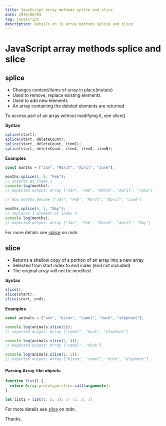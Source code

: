 ```yaml
---
title: JavaScript array methods splice and slice
date: 2019/06/03
tag: javascript
description: Details on js array methods splice and slice
---
```


# JavaScript array methods splice and slice

## splice

- Changes content/items of array in place(mutate)
- Used to remove, replace existing elements
- Used to add new elements
- An array containing the deleted elements are returned

To access part of an array without modifying it, see slice().

**Syntax**

```js
splice(start);
splice(start, deleteCount);
splice(start, deleteCount, item1);
splice(start, deleteCount, item1, item2, itemN);
```

**Examples**

```js
const months = ["Jan", "March", "April", "June"];

months.splice(1, 0, "Feb");
// inserts at index 1
console.log(months);
// expected output: Array ["Jan", "Feb", "March", "April", "June"]

// Now months become ["Jan", "Feb", "March", "April", "June"]

months.splice(4, 1, "May");
// replaces 1 element at index 4
console.log(months);
// expected output: Array ["Jan", "Feb", "March", "April", "May"]
```

For more details see [splice](https://developer.mozilla.org/en-US/docs/Web/JavaScript/Reference/Global_Objects/Array/splice) on mdn.

## slice

- Returns a shallow copy of a portion of an array into a new array
- Selected from start index to end index (end not included)
- The original array will not be modified.

**Syntax**

```js
slice();
slice(start);
slice(start, end);
```

**Examples**

```js
const animals = ["ant", "bison", "camel", "duck", "elephant"];

console.log(animals.slice(2));
// expected output: Array ["camel", "duck", "elephant"]

console.log(animals.slice(2, 4));
// expected output: Array ["camel", "duck"]

console.log(animals.slice(1, 5));
// expected output: Array ["bison", "camel", "duck", "elephant"]
```

#### Parsing Array-like objects

```js
function list() {
  return Array.prototype.slice.call(arguments);
}

let list1 = list(1, 2, 3); // [1, 2, 3]
```

For more details see [slice](https://developer.mozilla.org/en-US/docs/Web/JavaScript/Reference/Global_Objects/Array/slice) on mdn.

Thanks.
